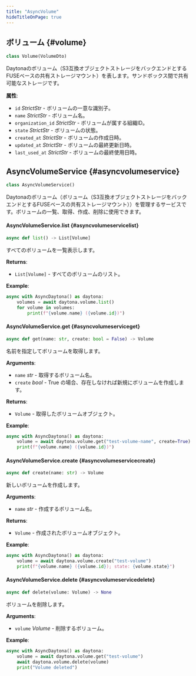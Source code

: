 ```yaml
---
title: "AsyncVolume"
hideTitleOnPage: true
---
```


## ボリューム \{#volume\}

```python
class Volume(VolumeDto)
```

Daytonaのボリューム（S3互換オブジェクトストレージをバックエンドとするFUSEベースの共有ストレージマウント）を表します。サンドボックス間で共有可能なストレージです。

**属性**:

* `id` *StrictStr* - ボリュームの一意な識別子。
* `name` *StrictStr* - ボリューム名。
* `organization_id` *StrictStr* - ボリュームが属する組織ID。
* `state` *StrictStr* - ボリュームの状態。
* `created_at` *StrictStr* - ボリュームの作成日時。
* `updated_at` *StrictStr* - ボリュームの最終更新日時。
* `last_used_at` *StrictStr* - ボリュームの最終使用日時。

## AsyncVolumeService \{#asyncvolumeservice\}

```python
class AsyncVolumeService()
```

Daytonaのボリューム（ボリューム（S3互換オブジェクトストレージをバックエンドとするFUSEベースの共有ストレージマウント））を管理するサービスです。ボリュームの一覧、取得、作成、削除に使用できます。

#### AsyncVolumeService.list \{#asyncvolumeservicelist\}

```python
async def list() -> List[Volume]
```

すべてのボリュームを一覧表示します。

**Returns**:

* `List[Volume]` - すべてのボリュームのリスト。

**Example**:

```python
async with AsyncDaytona() as daytona:
    volumes = await daytona.volume.list()
    for volume in volumes:
        print(f"{volume.name} ({volume.id})")
```

#### AsyncVolumeService.get \{#asyncvolumeserviceget\}

```python
async def get(name: str, create: bool = False) -> Volume
```

名前を指定してボリュームを取得します。

**Arguments**:

* `name` *str* - 取得するボリューム名。
* `create` *bool* - True の場合、存在しなければ新規にボリュームを作成します。

**Returns**:

* `Volume` - 取得したボリュームオブジェクト。

**Example**:

```python
async with AsyncDaytona() as daytona:
    volume = await daytona.volume.get("test-volume-name", create=True)
    print(f"{volume.name} ({volume.id})")
```

#### AsyncVolumeService.create \{#asyncvolumeservicecreate\}

```python
async def create(name: str) -> Volume
```

新しいボリュームを作成します。

**Arguments**:

* `name` *str* - 作成するボリューム名。

**Returns**:

* `Volume` - 作成されたボリュームオブジェクト。

**Example**:

```python
async with AsyncDaytona() as daytona:
    volume = await daytona.volume.create("test-volume")
    print(f"{volume.name} ({volume.id}); state: {volume.state}")
```

#### AsyncVolumeService.delete \{#asyncvolumeservicedelete\}

```python
async def delete(volume: Volume) -> None
```

ボリュームを削除します。

**Arguments**:

* `volume` *Volume* - 削除するボリューム。

**Example**:

```python
async with AsyncDaytona() as daytona:
    volume = await daytona.volume.get("test-volume")
    await daytona.volume.delete(volume)
    print("Volume deleted")
```

